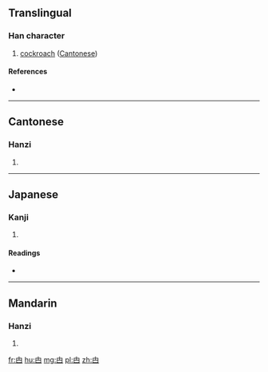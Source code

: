 ==Translingual==

===Han character===
{{Han char|rn=102|rad=田|as=00|sn=5|four=|canj=中日 (LA)}}

# [[cockroach]] ([[Cantonese]])

====References====
* {{Han ref|kx=0759.001|dkj=21727|hdz=42527.010|uh=7534|ud=30004}}

----

==Cantonese==

===Hanzi===
{{yue-hanzi|jyut=[[gaat6]], [[zaat6]]|y=gaat6, jaat6}}

# {{defn|lang=yue|sort=田00}}

----

==Japanese==

===Kanji===
{{ja-kanji|grade=|rs=田00}}

# {{defn|lang=ja|sort=田00}}

====Readings====
* {{ja-readings|on=[[そう]] (sō)|kun=}}

----

==Mandarin==

===Hanzi===
{{cmn-hanzi|pin=[[zhá]] ([[zha2]])|wg=cha<sup>2</sup>}}

# {{defn|lang=cmn|sort=田00}}

[[fr:甴]]
[[hu:甴]]
[[mg:甴]]
[[pl:甴]]
[[zh:甴]]